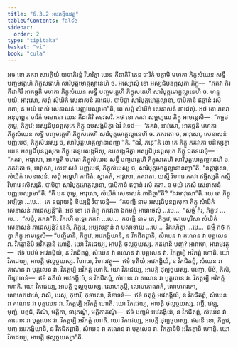 ```yaml
---
title: "6.3.2 អវេភង្គិយវត្ថុ"
tableOfContents: false
sidebar:
  order: 2
type: "tipitaka"
basket: "vi"
book: "cula"
---
```



<DynamicBreadcrumb />

<Division number="322" book="cula">

<Paragraph number="1390" book="cula">
អថ ខោ ភគវា សាវត្ថិយំ យថាភិរន្តំ វិហរិត្វា យេន កីដាគិរិ តេន ចារិកំ បក្កាមិ មហតា ភិក្ខុសំឃេន សទ្ធឹ បញ្ចមត្តេហិ ភិក្ខុសតេហិ សារិបុត្តមោគ្គល្លានេហិ ច. អស្សោសុំ ខោ អស្សជិបុនព្ពសុកា ភិក្ខូ—  “ភគវា កិរ កីដាគិរឹ អាគច្ឆតិ មហតា ភិក្ខុសំឃេន សទ្ធឹ បញ្ចមត្តេហិ ភិក្ខុសតេហិ សារិបុត្តមោគ្គល្លានេហិ ច. ហន្ទ មយំ, អាវុសោ, សព្ពំ សំឃិកំ សេនាសនំ ភាជេម. បាបិច្ឆា សារិបុត្តមោគ្គល្លានា, បាបិកានំ ឥច្ឆានំ វសំ គតា; ន មយំ តេសំ សេនាសនំ បញ្ញបេស្សាមា”តិ, តេ សព្ពំ សំឃិកំ សេនាសនំ ភាជេសុំ.
</Paragraph>

<Paragraph number="1391" book="cula">
អថ ខោ ភគវា អនុបុព្ពេន ចារិកំ ចរមានោ យេន កីដាគិរិ តទវសរិ. អថ ខោ ភគវា សម្ពហុលេ ភិក្ខូ អាមន្តេសិ—  “គច្ឆថ តុម្ហេ, ភិក្ខវេ; អស្សជិបុនព្ពសុកេ ភិក្ខូ ឧបសង្កមិត្វា ឯវំ វទេថ—  ‘ភគវា, អាវុសោ, អាគច្ឆតិ មហតា ភិក្ខុសំឃេន សទ្ធឹ បញ្ចមត្តេហិ ភិក្ខុសតេហិ សារិបុត្តមោគ្គល្លានេហិ ច. ភគវតោ ច, អាវុសោ, សេនាសនំ បញ្ញបេថ, ភិក្ខុសំឃស្ស ច, សារិបុត្តមោគ្គល្លានានញ្ចា’”តិ. “ឯវំ, ភន្តេ”តិ ខោ តេ ភិក្ខូ ភគវតោ បដិស្សុត្វា យេន អស្សជិបុនព្ពសុកា ភិក្ខូ តេនុបសង្កមឹសុ, ឧបសង្កមិត្វា អស្សជិបុនព្ពសុកេ ភិក្ខូ ឯតទវោចុំ—  “ភគវា, អាវុសោ, អាគច្ឆតិ មហតា ភិក្ខុសំឃេន សទ្ធឹ បញ្ចមត្តេហិ ភិក្ខុសតេហិ សារិបុត្តមោគ្គល្លានេហិ ច. ភគវតោ ច, អាវុសោ, សេនាសនំ បញ្ញបេថ, ភិក្ខុសំឃស្ស ច, សារិបុត្តមោគ្គល្លានានញ្ចា”តិ. “នត្ថាវុសោ, សំឃិកំ សេនាសនំ. សព្ពំ អម្ហេហិ ភាជិតំ. ស្វាគតំ, អាវុសោ, ភគវតោ. យស្មឹ វិហារេ ភគវា ឥច្ឆិស្សតិ តស្មឹ វិហារេ វសិស្សតិ. បាបិច្ឆា សារិបុត្តមោគ្គល្លានា, បាបិកានំ ឥច្ឆានំ វសំ គតា. ន មយំ តេសំ សេនាសនំ បញ្ញបេស្សាមា”តិ. “កឹ បន តុម្ហេ, អាវុសោ, សំឃិកំ សេនាសនំ ភាជិត្ថា”តិ? “ឯវមាវុសោ”តិ.
</Paragraph>

<Paragraph number="1392" book="cula">
យេ តេ ភិក្ខូ អប្បិច្ឆា …បេ…  តេ ឧជ្ឈាយន្តិ ខិយ្យន្តិ វិបាចេន្តិ—  “កថញ្ហិ នាម អស្សជិបុនព្ពសុកា ភិក្ខូ សំឃិកំ សេនាសនំ ភាជេស្សន្តី”តិ. អថ ខោ តេ ភិក្ខូ ភគវតោ ឯតមត្ថំ អារោចេសុំ …បេ…  “សច្ចំ កិរ, ភិក្ខវេ …បេ…  “សច្ចំ, ភគវា”តិ. វិគរហិ ពុទ្ធោ ភគវា …បេ…  កថញ្ហិ នាម តេ, ភិក្ខវេ, មោឃបុរិសា សំឃិកំ សេនាសនំ ភាជេស្សន្តិ? នេតំ, ភិក្ខវេ, អប្បសន្នានំ វា បសាទាយ …បេ…  វិគរហិត្វា …បេ…  ធម្មឹ កថំ កត្វា ភិក្ខូ អាមន្តេសិ—
</Paragraph>

<Paragraph number="1393" book="cula">
“បញ្ចិមានិ, ភិក្ខវេ, អវេភង្គិយានិ, ន វិភជិតព្ពានិ, សំឃេន វា គណេន វា បុគ្គលេន វា. វិភត្តានិបិ អវិភត្តានិ ហោន្តិ. យោ វិភជេយ្យ, អាបត្តិ ថុល្លច្ចយស្ស.
</Paragraph>

<Paragraph number="1394" book="cula">
កតមានិ បញ្ច? អារាមោ, អារាមវត្ថុ—  ឥទំ បឋមំ អវេភង្គិយំ, ន វិភជិតព្ពំ, សំឃេន វា គណេន វា បុគ្គលេន វា. វិភត្តម្បិ អវិភត្តំ ហោតិ. យោ វិភជេយ្យ, អាបត្តិ ថុល្លច្ចយស្ស.
</Paragraph>

<Paragraph number="1395" book="cula">
វិហារោ, វិហារវត្ថុ—  ឥទំ ទុតិយំ អវេភង្គិយំ, ន វិភជិតព្ពំ, សំឃេន វា គណេន វា បុគ្គលេន វា. វិភត្តម្បិ អវិភត្តំ ហោតិ. យោ វិភជេយ្យ, អាបត្តិ ថុល្លច្ចយស្ស.
</Paragraph>

<Paragraph number="1396" book="cula">
មញ្ចោ, បីឋំ, ភិសិ, ពិព្ពោហនំ—  ឥទំ តតិយំ អវេភង្គិយំ, ន វិភជិតព្ពំ, សំឃេន វា គណេន វា បុគ្គលេន វា. វិភត្តម្បិ អវិភត្តំ ហោតិ. យោ វិភជេយ្យ, អាបត្តិ ថុល្លច្ចយស្ស.
</Paragraph>

<Paragraph number="1397" book="cula">
លោហកុម្ភី, លោហភាណកំ, លោហវារកោ, លោហកដាហំ, វាសី, បរសុ, កុឋារី, កុទាលោ, និខាទនំ—  ឥទំ ចតុត្ថំ អវេភង្គិយំ, ន វិភជិតព្ពំ, សំឃេន វា គណេន វា បុគ្គលេន វា. វិភត្តម្បិ អវិភត្តំ ហោតិ. យោ វិភជេយ្យ, អាបត្តិ ថុល្លច្ចយស្ស.
</Paragraph>

<Paragraph number="1398" book="cula">
វល្លី, វេឡុ, មុញ្ជំ, បព្ពជំ, តិណំ, មត្តិកា, ទារុភណ្ឌំ, មត្តិកាភណ្ឌំ—  ឥទំ បញ្ចមំ អវេភង្គិយំ, ន វិភជិតព្ពំ, សំឃេន វា គណេន វា បុគ្គលេន វា. វិភត្តម្បិ អវិភត្តំ ហោតិ. យោ វិភជេយ្យ, អាបត្តិ ថុល្លច្ចយស្ស. ឥមានិ ខោ, ភិក្ខវេ, បញ្ច អវេភង្គិយានិ, ន វិភជិតព្ពានិ, សំឃេន វា គណេន វា បុគ្គលេន វា. វិភត្តានិបិ អវិភត្តានិ ហោន្តិ. យោ វិភជេយ្យ, អាបត្តិ ថុល្លច្ចយស្សា”តិ.
</Paragraph>
</Division>